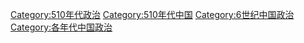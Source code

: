 [[Category:510年代政治|Category:510年代政治]]
[[Category:510年代中国|Category:510年代中国]]
[[Category:6世纪中国政治|Category:6世纪中国政治]]
[[Category:各年代中国政治|Category:各年代中国政治]]